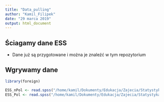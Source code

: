 ```yaml
---
title: "Data_pulling"
author: "Kamil_Filipek"
date: "29 marca 2019"
output: html_document
---
```


## Ściagamy dane ESS
- Dane już są przygotowane i można je znaleźć w tym repozytorium

## Wgrywamy dane
```r
library(foreign)

ESS_nPol <- read.spss("/home/kamil/Dokumenty/Edukacja/Zajecia/Statystyka_wprowadzenie/CG_stats/ESS8PL.sav", use.value.labels = F, to.data.frame = T) ## pełne etykiety
ESS_Pol <- read.spss("/home/kamil/Dokumenty/Edukacja/Zajecia/Statystyka_wprowadzenie/CG_stats/ESS8PL.sav", use.value.labels = T, to.data.frame = T) ##bez etykiet


```


